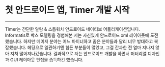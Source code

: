 # 첫 안드로이드 앱, Timer 개발 시작

---

Timer는 간단한 알람 & 스톱워치 안드로이드 네이티브 어플리케이션입니다.  
Informatis로 박스 모델링을 경험해본 저는 자신있게 안드로이드 xml 레이아웃에 도전했습니다.
하지만 메이저 분야는 어느 마이너하고 좁은 분야들과 달리 너무 방대하고 복잡했습니다. 헤딩으로 일관하기엔 힘든 부분들이 많았고, 그걸 간과한 전 얼마 지나지 않아 지쳐 떨어져나갔습니다.
결과적으로 저는 안드로이드 개발을 하면서 머터리얼 디자인과 GUI 레이아웃 편집을 습득하긴 했습니다.

<RepoCard username="sharlottes" repository="timer" />
